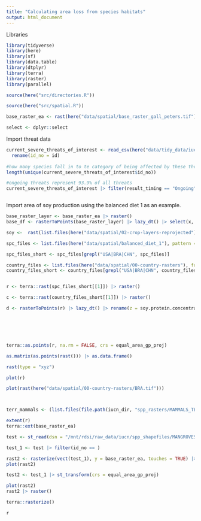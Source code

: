 ```yaml
---
title: "Calculating area loss from species habitats"
output: html_document
---
```


Libraries
```r

library(tidyverse)
library(here)
library(sf)
library(data.table)
library(dtplyr)
library(terra)
library(raster)
library(parallel)

source(here("src/directories.R"))

source(here("src/spatial.R"))

base_raster_ea <- rast(here("data/spatial/base_raster_gall_peters.tif"))

select <- dplyr::select

```


Import threat data
```r

current_severe_threats_of_interest <- read_csv(here("data/tidy_data/iucn/current_severe_threats_of_interest.csv")) |> 
  rename(id_no = id)
  
#how many species fall in to te category of being affected by these threats? 12728 species
length(unique(current_severe_threats_of_interest$id_no))

#ongoing threats represent 93.9% of all threats
current_severe_threats_of_interest |> filter(result_timing == "Ongoing") |> nrow()/(current_severe_threats_of_interest |> nrow())



```



Import area of soy production using the balanced diet 1 as an example.
```r

base_raster_layer <- base_raster_ea |> raster()
base_df <- rasterToPoints(base_raster_layer) |> lazy_dt() |> select(x, y)

soy <-  rast(list.files(here("data/spatial/02-crop-layers-reprojected"), pattern = "_A_SOYB_A", full.names = TRUE)) |> raster()

spc_files <- list.files(here("data/spatial/balanced_diet_1"), pattern = "soy protein concentrate_AllTech_", full.names = TRUE)

spc_files_short <- spc_files[grepl("USA|BRA|CHN", spc_files)]

country_files <- list.files(here("data/spatial/00-country-rasters"), full.names = TRUE)
country_files_short <- country_files[grepl("USA|BRA|CHN", country_files)]


r <- terra::rast(spc_files_short[[1]]) |> raster()

c <- terra::rast(country_files_short[[1]]) |> raster()

d <- rasterToPoints(r) |> lazy_dt() |> rename(z = soy.protein.concentrate_AllTech_BRA)






terra::as.points(r, na.rm = FALSE, crs = equal_area_gp_proj)

as.matrix(as.points(rast())) |> as.data.frame()

rast(type = "xyz")

plot(r)

plot(rast(here("data/spatial/00-country-rasters/BRA.tif")))



terr_mammals <- (list.files(file.path(iucn_dir, "spp_rasters/MAMMALS_TERRESTRIAL_ONLY"), full.names = TRUE, pattern = "\\.tif$"))

extent(r)
terra::ext(base_raster_ea)

test <- st_read(dsn = "/mnt/rdsi/raw_data/iucn/spp_shapefiles/MANGROVES/MANGROVES.shp", layer = "MANGROVES")

test_1 <- test |> filter(id_no == )

rast2 <- rasterize(vect(test_1), y = base_raster_ea, touches = TRUE) |> raster()
plot(rast2)

test2 <- test_1 |> st_transform(crs = equal_area_gp_proj)

plot(rast2)
rast2 |> raster()

terra::rasterize()

r

```

